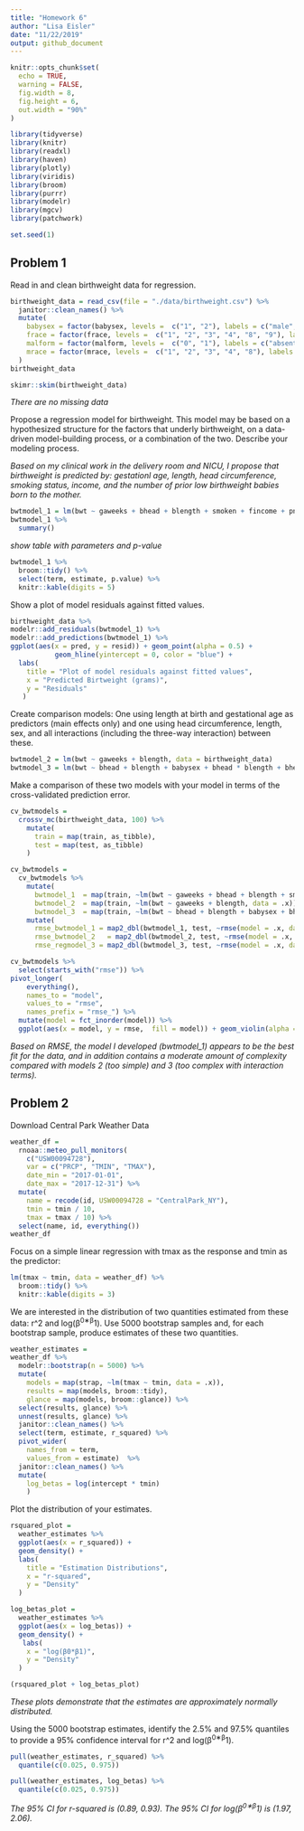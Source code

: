 ```yaml
---
title: "Homework 6"
author: "Lisa Eisler"
date: "11/22/2019"
output: github_document
---
```


```r
knitr::opts_chunk$set(
  echo = TRUE,
  warning = FALSE,
  fig.width = 8,
  fig.height = 6,
  out.width = "90%"
)

library(tidyverse)
library(knitr)
library(readxl)
library(haven)
library(plotly)
library(viridis)
library(broom)
library(purrr)
library(modelr)
library(mgcv)
library(patchwork)

set.seed(1)
```

## Problem 1

Read in and clean birthweight data for regression.

```r
birthweight_data = read_csv(file = "./data/birthweight.csv") %>% 
  janitor::clean_names() %>%
  mutate(
    babysex = factor(babysex, levels =  c("1", "2"), labels = c("male", "female")),
    frace = factor(frace, levels =  c("1", "2", "3", "4", "8", "9"), labels = c("white", "black", "asian", "puerto rican", "other", "unknown")),
    malform = factor(malform, levels =  c("0", "1"), labels = c("absent", "present")),
    mrace = factor(mrace, levels =  c("1", "2", "3", "4", "8"), labels = c("white", "black", "asian", "puerto rican", "other"))
  )
birthweight_data
```

```r
skimr::skim(birthweight_data)
```
*There are no missing data*

Propose a regression model for birthweight. This model may be based on a hypothesized structure for the factors that underly birthweight, on a data-driven model-building process, or a combination of the two. Describe your modeling process. 

*Based on my clinical work in the delivery room and NICU, I propose that birthweight is predicted by: gestationl age, length, head circumference, smoking status, income, and the number of prior low birthweight babies born to the mother.*

```r
bwtmodel_1 = lm(bwt ~ gaweeks + bhead + blength + smoken + fincome + pnumlbw, data = birthweight_data)
bwtmodel_1 %>%
  summary()
```

*show table with parameters and p-value*

```r
bwtmodel_1 %>%
  broom::tidy() %>% 
  select(term, estimate, p.value) %>% 
  knitr::kable(digits = 5)
```

Show a plot of model residuals against fitted values.

```r
birthweight_data %>%
modelr::add_residuals(bwtmodel_1) %>%
modelr::add_predictions(bwtmodel_1) %>% 
ggplot(aes(x = pred, y = resid)) + geom_point(alpha = 0.5) + 
           geom_hline(yintercept = 0, color = "blue") + 
  labs(
    title = "Plot of model residuals against fitted values",
    x = "Predicted Birtweight (grams)",
    y = "Residuals"
   )
```

Create comparison models: One using length at birth and gestational age as predictors (main effects only) and one using head circumference, length, sex, and all interactions (including the three-way interaction) between these.

```r
bwtmodel_2 = lm(bwt ~ gaweeks + blength, data = birthweight_data) 
bwtmodel_3 = lm(bwt ~ bhead + blength + babysex + bhead * blength + bhead * babysex + blength * babysex + bhead * blength * babysex, data = birthweight_data)
```

Make a comparison of these two models with your model in terms of the cross-validated prediction error.

```r
cv_bwtmodels =
  crossv_mc(birthweight_data, 100) %>%
    mutate( 
      train = map(train, as_tibble),
      test = map(test, as_tibble)
    )

cv_bwtmodels = 
  cv_bwtmodels %>%
    mutate(
      bwtmodel_1  = map(train, ~lm(bwt ~ gaweeks + bhead + blength + smoken + fincome + pnumlbw, data = .x)),
      bwtmodel_2  = map(train, ~lm(bwt ~ gaweeks + blength, data = .x)),
      bwtmodel_3  = map(train, ~lm(bwt ~ bhead + blength + babysex + bhead * blength + bhead * babysex + blength * babysex + bhead * blength * babysex, data = as_tibble(.x)))) %>% 
    mutate(
      rmse_bwtmodel_1 = map2_dbl(bwtmodel_1, test, ~rmse(model = .x, data = .y)),
      rmse_bwtmodel_2   = map2_dbl(bwtmodel_2, test, ~rmse(model = .x, data = .y)),
      rmse_regmodel_3 = map2_dbl(bwtmodel_3, test, ~rmse(model = .x, data = .y)))

cv_bwtmodels %>% 
  select(starts_with("rmse")) %>% 
pivot_longer(
    everything(),
    names_to = "model", 
    values_to = "rmse",
    names_prefix = "rmse_") %>% 
  mutate(model = fct_inorder(model)) %>% 
  ggplot(aes(x = model, y = rmse,  fill = model)) + geom_violin(alpha = 0.5) 
```

*Based on RMSE, the model I developed (bwtmodel_1) appears to be the best fit for the data, and in addition contains a moderate amount of complexity compared with models 2 (too simple) and 3 (too complex with interaction terms).*

## Problem 2 

Download Central Park Weather Data

```r
weather_df = 
  rnoaa::meteo_pull_monitors(
    c("USW00094728"),
    var = c("PRCP", "TMIN", "TMAX"), 
    date_min = "2017-01-01",
    date_max = "2017-12-31") %>%
  mutate(
    name = recode(id, USW00094728 = "CentralPark_NY"),
    tmin = tmin / 10,
    tmax = tmax / 10) %>%
  select(name, id, everything())
weather_df
```

Focus on a simple linear regression with tmax as the response and tmin as the predictor:

```r
lm(tmax ~ tmin, data = weather_df) %>% 
  broom::tidy() %>% 
  knitr::kable(digits = 3)
```

We are interested in the distribution of two quantities estimated from these data: r^2 and log(β^0∗β^1). Use 5000 bootstrap samples and, for each bootstrap sample, produce estimates of these two quantities.

```r
weather_estimates =
weather_df %>% 
  modelr::bootstrap(n = 5000) %>% 
  mutate(
    models = map(strap, ~lm(tmax ~ tmin, data = .x)),
    results = map(models, broom::tidy), 
    glance = map(models, broom::glance)) %>% 
  select(results, glance) %>% 
  unnest(results, glance) %>% 
  janitor::clean_names() %>% 
  select(term, estimate, r_squared) %>% 
  pivot_wider(
    names_from = term, 
    values_from = estimate)  %>% 
  janitor::clean_names() %>% 
  mutate(
    log_betas = log(intercept * tmin)
    ) 
```

Plot the distribution of your estimates.

```r
rsquared_plot = 
  weather_estimates %>% 
  ggplot(aes(x = r_squared)) +
  geom_density() +
  labs(
    title = "Estimation Distributions",
    x = "r-squared",
    y = "Density"
  )

log_betas_plot = 
  weather_estimates %>% 
  ggplot(aes(x = log_betas)) +
  geom_density() +
   labs(
    x = "log(β0*β1)",
    y = "Density"
  )

(rsquared_plot + log_betas_plot)
```
*These plots demonstrate that the estimates are approximately normally distributed.*

Using the 5000 bootstrap estimates, identify the 2.5% and 97.5% quantiles to provide a 95% confidence interval for r^2 and log(β^0∗β^1).

```r
pull(weather_estimates, r_squared) %>% 
  quantile(c(0.025, 0.975))

pull(weather_estimates, log_betas) %>%
  quantile(c(0.025, 0.975))
```

*The 95% CI for r-squared is (0.89, 0.93). The 95% CI for log(β^0∗β^1) is (1.97, 2.06).* 
